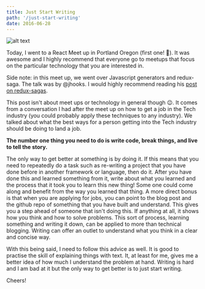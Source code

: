 ```yaml
---
title: Just Start Writing
path: '/just-start-writing'
date: 2016-06-28
---
```

![alt text](../../../../images/blog/nerdlife.jpg "The Nerd Life")

Today, I went to a React Meet up in Portland Oregon (first one! :confetti_ball:).
It was awesome and I highly recommend that everyone go to meetups that focus on the
particular technology that you are interested in.

Side note: in this meet up, we went over Javascript generators and redux-saga. The talk was by
@jhooks. I would highly recommend reading his [post on redux-sagas](http://joelhooks.com/blog/2016/03/20/build-an-image-gallery-using-redux-saga/).

This post isn't about meet ups or technology in general though :wink:. It comes from a conversation I had after
the meet up on how to get a job in the Tech industry (you could probably apply these techniques to any industry).
We talked about what the best ways for a person getting into the Tech industry should be doing to land a job.

**The number one thing you need to do is write code, break things, and live to tell the story.**

The only way to get better at something is by doing it. If this means that you need to repeatedly do a task such as
re-writing a project that you have done before in another framework or language, then do it. After you have done this and learned something from it,
write about what you learned and the process that it took you to learn this new thing! Some one could come along
and benefit from the way you learned that thing. A more direct bonus is that when you are applying for jobs, you can
point to the blog post and the github repo of something that you have built and understand. This gives you a
step ahead of someone that isn't doing this. If anything at all, it shows how you think and how to solve problems.
This sort of process, learning something and writing it down, can be applied to more than technical blogging. Writing
can offer an outlet to understand what you think in a clear and concise way.

With this being said, I need to follow this advice as well. It is good to practise the skill of explaining things with
text. It, at least for me, gives me a better idea of how much I understand the problem at hand. Writing is hard and
I am bad at it but the only way to get better is to just start writing.

Cheers!

